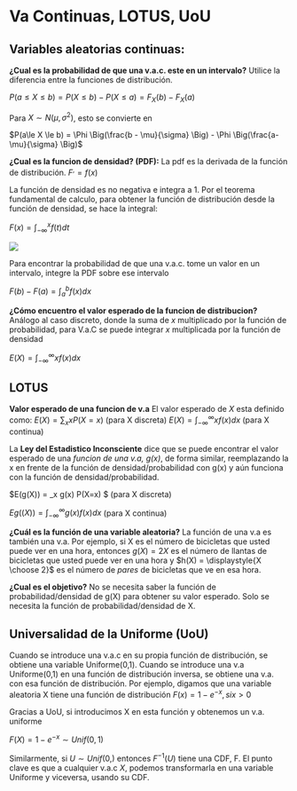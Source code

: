 # Va Continuas, LOTUS, UoU {#va}

## Variables aleatorias continuas:

$\textbf{¿Cual es la probabilidad de que una v.a.c. este en un intervalo?}$ Utilice la diferencia entre la funciones de distribución.

$P(a\le X \le b) = P(X \le b) - P(X \le a) = F_X(b)-F_X(a)$

Para $X \sim N(\mu, \sigma^2)$, esto se convierte en

$P(a\le X \le b) = \Phi \Big(\frac{b - \mu}{\sigma} \Big) - \Phi \Big(\frac{a-\mu}{\sigma} \Big)$


$\textbf{¿Cual es la funcion de densidad? (PDF):}$ La pdf es la derivada de la función de distribución.
$F^, = f(x)$

La función de densidad es no negativa e integra a 1. Por el teorema fundamental de calculo, para obtener la función de distribución desde la función de densidad, se hace la integral:

$F(x) = \int_{-\infty}^{x} f(t) dt$

![](7.PNG)

Para encontrar la probabilidad de que una v.a.c. tome un valor en un intervalo, integre la PDF sobre ese intervalo 

$F(b)-F(a)=\int_{a}^{b} f(x)dx$


$\textbf{¿Cómo encuentro el valor esperado de la funcion de distribucion?}$ Análogo al caso discreto, donde la suma de $x$ multiplicado por la función de probabilidad, para V.a.C se puede integrar $x$ multiplicada por la función de densidad

$E(X)= \int_{-\infty}^{\infty} xf(x) dx$

 
## LOTUS

$\textbf{Valor esperado de una funcion de v.a}$ El valor esperado de $X$ esta definido como:
$E(X) = \sum_x xP(X=x)$ (para X discreta)
$E(X) = \int_{-\infty}^{\infty} xf(x) dx$ (para X continua)

La $\textbf{Ley del Estadistico Inconsciente}$ dice que se puede encontrar el valor esperado de una $\textit{funcion de una v.a, g(x)}$, de forma similar, reemplazando la x en frente de la función de densidad/probabilidad con g(x) y aún funciona con la función de densidad/probabilidad.

$E(g(X)) = \sum_x g(x) P(X=x) $ (para X discreta)

$Eg((X)) = \int_{-\infty}^{\infty} g(x)f(x) dx$ (para X continua)


$\textbf{¿Cuál es la función de una variable aleatoria?}$ La función de una v.a es también una v.a. Por ejemplo, si X es el número de bicicletas que usted puede ver en una hora, entonces $g(X) = 2X$ es el número de llantas de bicicletas que usted puede ver en una hora y $h(X) = \displaystyle{X \choose 2}$ es el número de $\textit{pares}$ de bicicletas que ve en esa hora.

$\textbf{¿Cual es el objetivo?}$ No se necesita saber la función de probabilidad/densidad de g(X) para obtener su valor esperado. Solo se necesita la función de probabilidad/densidad de X.


## Universalidad de la Uniforme (UoU)

Cuando se introduce una v.a.c en su propia función de distribución, se obtiene una variable Uniforme(0,1). Cuando se introduce una v.a Uniforme(0,1) en una función de distribución inversa, se obtiene una v.a. con esa función de distribución. Por ejemplo, digamos que una variable aleatoria X tiene una función de distribución
$F(x) = 1 - e^{-x} , si x > 0$

Gracias a UoU,  si introducimos X en esta función y obtenemos un v.a. uniforme

$F(X) = 1 - e^{-x} \sim Unif(0,1)$

Similarmente, si $U \sim Unif(0,)$ entonces $F^{-1}(U)$ tiene una CDF, F. El punto clave es que a cualquier v.a.c $X$, podemos transformarla en una variable Uniforme y viceversa, usando su CDF.


